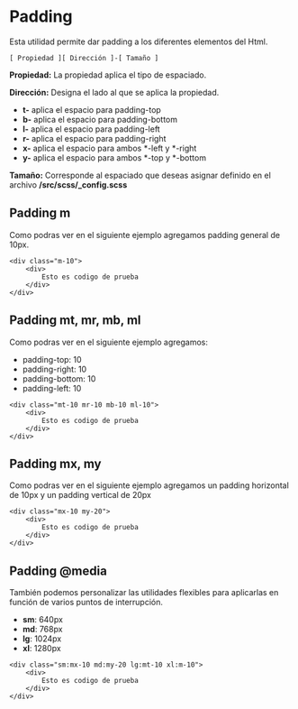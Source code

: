 
<Meta title="Utilidades/Padding" />

# Padding

Esta utilidad permite dar padding a los diferentes elementos del Html. 

`[ Propiedad ][ Dirección ]-[ Tamaño ]`

**Propiedad:** La propiedad aplica el tipo de espaciado.

**Dirección:** Designa el lado al que se aplica la propiedad.

- **t-** aplica el espacio para padding-top
- **b-** aplica el espacio para padding-bottom
- **l-** aplica el espacio para padding-left
- **r-** aplica el espacio para padding-right
- **x-** aplica el espacio para ambos *-left y *-right
- **y-** aplica el espacio para ambos *-top y *-bottom

**Tamaño:** Corresponde al espaciado que deseas asignar definido en el archivo **/src/scss/_config.scss**

## Padding m

Como podras ver en el siguiente ejemplo agregamos padding general de 10px.

~~~
<div class="m-10">
    <div>
        Esto es codigo de prueba
    </div>
</div>
~~~

## Padding mt, mr, mb, ml

Como podras ver en el siguiente ejemplo agregamos:
- padding-top: 10
- padding-right: 10
- padding-bottom: 10
- padding-left: 10

~~~
<div class="mt-10 mr-10 mb-10 ml-10">
    <div>
        Esto es codigo de prueba
    </div>
</div>
~~~

## Padding mx, my

Como podras ver en el siguiente ejemplo agregamos un padding horizontal de 10px y un padding vertical de 20px

~~~
<div class="mx-10 my-20">
    <div>
        Esto es codigo de prueba
    </div>
</div>
~~~

## Padding @media

También podemos personalizar las utilidades flexibles para aplicarlas en función de varios puntos de interrupción.

- **sm**: 640px
- **md**: 768px
- **lg**: 1024px
- **xl**: 1280px

~~~
<div class="sm:mx-10 md:my-20 lg:mt-10 xl:m-10">
    <div>
        Esto es codigo de prueba
    </div>
</div>
~~~
